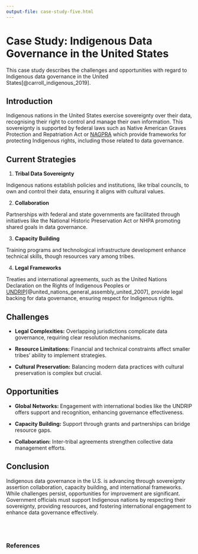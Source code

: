 ```yaml
---
output-file: case-study-five.html
---
```


# Case Study: Indigenous Data Governance in the United States {#sec-cs5-indigenous}

This case study describes the challenges and opportunities with regard to Indigenous data governance in the United States[@carroll_indigenous_2019].

## Introduction {#sec-cs5-introduction}
Indigenous nations in the United States exercise sovereignty over their data, recognising their right to control and manage their own information. This sovereignty is supported by federal laws such as Native American Graves Protection and Repatriation Act\index{Native American Graves Protection and Repatriation Act} or [NAGPRA](https://www.nps.gov/subjects/nagpra/index.htm) which provide frameworks for protecting Indigenous rights, including those related to data governance.

## Current Strategies {#sec-cs5-current-strategies}

1. **Tribal Data Sovereignty** 

Indigenous nations establish policies and institutions, like tribal councils, to own and control their data, ensuring it aligns with cultural values.

2. **Collaboration** 

Partnerships with federal and state governments are facilitated through initiatives like 
the National Historic Preservation Act\index{National Historic Preservation Act} or NHPA promoting shared goals in data governance.

3. **Capacity Building**

Training programs and technological infrastructure development enhance technical skills, though resources vary among tribes.

4. **Legal Frameworks** 

Treaties and international agreements, such as the United Nations Declaration on the Rights of Indigenous Peoples or [UNDRIP](https://www.un.org/development/desa/indigenouspeoples/wp-content/uploads/sites/19/2018/11/UNDRIP_E_web.pdf)[@united_nations_general_assembly_united_2007], provide legal backing for data governance, ensuring respect for Indigenous rights.

## Challenges {#sec-cs5-challenges}

- **Legal Complexities:** Overlapping jurisdictions complicate data governance, requiring clear resolution mechanisms.

- **Resource Limitations:** Financial and technical constraints affect smaller tribes' ability to implement strategies.

- **Cultural Preservation:** Balancing modern data practices with cultural preservation is complex but crucial.

## Opportunities {#sec-cs5-opportunities}

- **Global Networks:** Engagement with international bodies like the UNDRIP offers support and recognition, enhancing governance effectiveness.

- **Capacity Building:** Support through grants and partnerships can bridge resource gaps.

- **Collaboration:** Inter-tribal agreements strengthen collective data management efforts.

## Conclusion {#sec-cs5-conclusion}

Indigenous data governance in the U.S. is advancing through sovereignty assertion collaboration, capacity building, and international frameworks. While challenges persist, opportunities for improvement are significant. Government officials must support Indigenous nations by respecting their sovereignty, providing resources, and fostering international engagement to enhance data governance effectively.

<br/>
<br/>

### References {.unnumbered}
